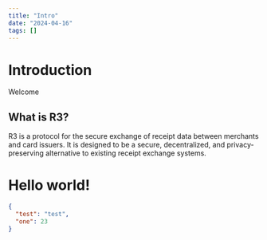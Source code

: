 ```yaml
---
title: "Intro"
date: "2024-04-16"
tags: []
---
```


# Introduction

Welcome

## What is R3?

R3 is a protocol for the secure exchange of receipt data between merchants and card issuers. It is designed to be a secure, decentralized, and privacy-preserving alternative to existing receipt exchange systems.

# Hello world!

```json
{
  "test": "test",
  "one": 23
}
```
